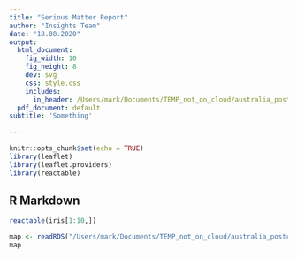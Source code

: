```yaml
---
title: "Serious Matter Report"
author: "Insights Team"
date: "18.08.2020"
output:
  html_document:
    fig_width: 10
    fig_height: 8
    dev: svg
    css: style.css
    includes:
      in_header: /Users/mark/Documents/TEMP_not_on_cloud/australia_postcode_map/header.html
  pdf_document: default
subtitle: 'Something'
 
---
```

```r
knitr::opts_chunk$set(echo = TRUE)
library(leaflet)
library(leaflet.providers)
library(reactable)
```


## R Markdown 


```r
reactable(iris[1:10,])
```

```r
map <- readRDS("/Users/mark/Documents/TEMP_not_on_cloud/australia_postcode_map/leaflet_map.rds")
map
```







